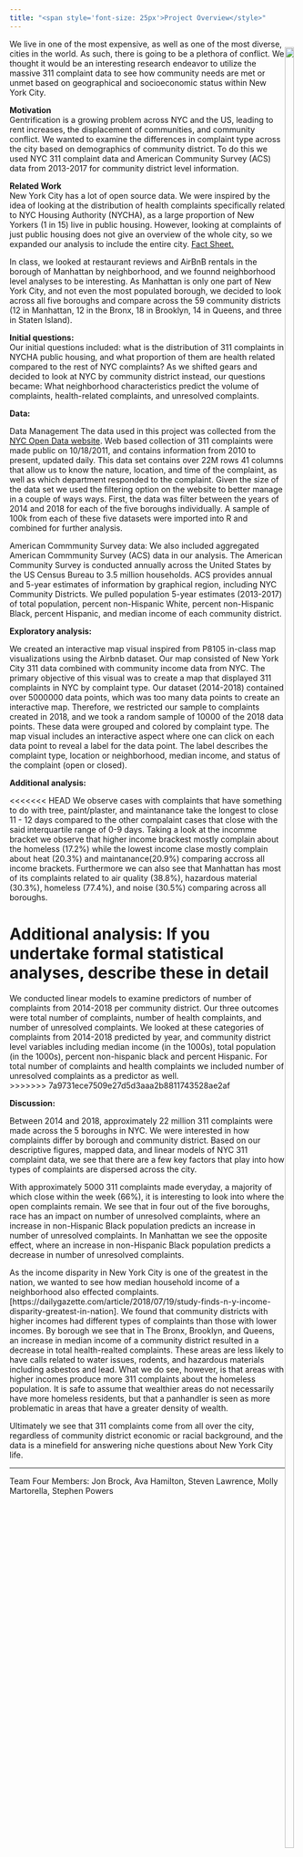 ```yaml
---
title: "<span style='font-size: 25px'>Project Overview</style>"
---
```


<div style = "float:right">
<img src="311_photo.png" style="width:90%">
</div>  

We live in one of the most expensive, as well as one of the most diverse, cities in the world. As such, there is going to be a plethora of conflict. We thought it would be an interesting research endeavor to utilize the massive 311 complaint data to see how community needs are met or unmet based on geographical and socioeconomic status within New York City.  

__Motivation__  
Gentrification is a growing problem across NYC and the US, leading to rent increases, the displacement of communities, and community conflict. We wanted to examine the differences in complaint type across the city based on demographics of community district. To do this we used NYC 311 complaint data and American Community Survey (ACS) data from 2013-2017 for community district level information.  

__Related Work__  
New York City has a lot of open source data. We were inspired by the idea of looking at the distribution of health complaints specifically related to NYC Housing Authority (NYCHA), as a large proportion of New Yorkers (1 in 15) live in public housing. However, looking at complaints of just public housing does not give an overview of the whole city, so we expanded our analysis to include the entire city. [Fact Sheet.](https://www1.nyc.gov/assets/nycha/downloads/pdf/NYCHA-Fact-Sheet_2019_08-01.pdf)  

In class, we looked at restaurant reviews and AirBnB rentals in the borough of Manhattan by neighborhood, and we founnd neighborhood level analyses to be interesting. As Manhattan is only one part of New York City, and not even the most populated borough, we decided to look across all five boroughs and compare across the 59 community districts (12 in Manhattan, 12 in the Bronx, 18 in Brooklyn, 14 in Queens, and three in Staten Island).  

__Initial questions:__  
Our initial questions included: what is the distribution of 311 complaints in NYCHA public housing, and what proportion of them are health related compared to the rest of NYC complaints? As we shifted gears and decided to look at NYC by community district instead, our questions became: What neighborhood characteristics predict the volume of complaints, health-related complaints, and unresolved complaints.  

__Data:__  

Data Management
The data used in this project was collected from the [NYC Open Data website](https://data.cityofnewyork.us/Social-Services/311-Service-Requests-from-2010-to-Present/erm2-nwe9).  Web based collection of 311 complaints were made public on 10/18/2011, and contains information from 2010 to present, updated daily.  This data set contains over 22M rows 41 columns that allow us to know the nature, location, and time of the complaint, as well as which department responded to the complaint. Given the size of the data set we used the filtering option on the website to better manage in a couple of ways ways.  First, the data was filter between the years of 2014 and 2018 for each of the five boroughs individually. A sample of 100k from each of these five datasets were imported into R and combined for further analysis.  

American Commmunity Survey data:
We also included aggregated American Commmunity Survey (ACS) data in our analysis. The American Community Survey is conducted annually across the United States by the US Census Bureau to 3.5 million households. ACS provides annual and 5-year estimates of information by graphical region, including NYC Community Districts. We pulled population 5-year estimates (2013-2017) of total population, percent non-Hispanic White, percent non-Hispanic Black, percent Hispanic, and median income of each community district.  


__Exploratory analysis:__  

We created an interactive map visual inspired from P8105 in-class map visualizations using the Airbnb dataset. Our map consisted of New York City 311 data combined with community income data from NYC. The primary objective of this visual was to create a map that displayed 311 complaints in NYC by complaint type. Our dataset (2014-2018) contained over 5000000 data points, which was too many data points to create an interactive map. Therefore, we restricted our sample to complaints created in 2018, and we took a random sample of 10000 of the 2018 data points. These data were grouped and colored by complaint type. The map visual includes an interactive aspect where one can click on each data point to reveal a label for the data point. The label describes the complaint type, location or neighborhood, median income, and status of the complaint (open or closed).  

__Additional analysis:__  

<<<<<<< HEAD
We observe cases with complaints that have something to do with tree, paint/plaster, and maintanance take the longest to close 11 - 12 days compared to the other compalaint cases that close with the said interquartile range of 0-9 days.  Taking a look at the incomme bracket we observe that higher income brackest mostly complain about the homeless (17.2%) while the lowest income clase mostly complain about heat (20.3%) and maintanance(20.9%) comparing accross all income brackets. Furthermore we can also see that Manhattan has most of its complaints related to air quality (38.8%), hazardous material (30.3%), homeless (77.4%), and noise (30.5%) comparing across all boroughs.  

__Additional analysis:__  If you undertake formal statistical analyses, describe these in detail
=======
We conducted linear models to examine predictors of number of complaints from 2014-2018 per community district. Our three outcomes were total number of complaints, number of health complaints, and number of unresolved complaints. We looked at these categories of complaints from 2014-2018 predicted by year, and community district level variables including median income (in the 1000s), total population (in the 1000s), percent non-hispanic black and percent Hispanic. For total number of complaints and health complaints we included number of unresolved complaints as a predictor as well.  
>>>>>>> 7a9731ece7509e27d5d3aaa2b8811743528ae2af

__Discussion:__  

Between 2014 and 2018, approximately 22 million 311 complaints were made across the 5 boroughs in NYC. We were interested in how complaints differ by borough and community district. Based on our descriptive figures, mapped data, and linear models of NYC 311 complaint data, we see that there are a few key factors that play into how types of complaints are dispersed across the city.  

With approximately 5000 311 complaints made everyday, a majority of which close within the week (66%), it is interesting to look into where the open complaints remain. We see that in four out of the five boroughs, race has an impact on number of unresolved complaints, where an increase in non-Hispanic Black population predicts an increase in number of unresolved complaints. In Manhattan we see the opposite effect, where an increase in non-Hispanic Black population predicts a decrease in number of unresolved complaints.  

As the income disparity in New York City is one of the greatest in the nation, we wanted to see how median household income of a neighborhood also effected complaints. [https://dailygazette.com/article/2018/07/19/study-finds-n-y-income-disparity-greatest-in-nation]. We found that community districts with higher incomes had different types of complaints than those with lower incomes. By borough we see that in The Bronx, Brooklyn, and Queens, an increase in median income of a community district resulted in a decrease in total health-realted complaints. These areas are less likely to have calls related to water issues, rodents, and hazardous materials including asbestos and lead. What we do see, however, is that areas with higher incomes produce more 311 complaints about the homeless population. It is safe to assume that wealthier areas do not necessarily have more homeless residents, but that a panhandler is seen as more problematic in areas that have a greater density of wealth.  

Ultimately we see that 311 complaints come from all over the city, regardless of community district economic or racial background, and the data is a minefield for answering niche questions about New York City life.  

***

Team Four Members: Jon Brock, Ava Hamilton, Steven Lawrence, Molly Martorella, Stephen Powers  